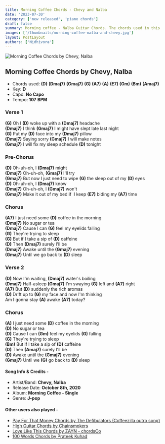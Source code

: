 ```yaml
---
title: Morning Coffee Chords - Chevy and Nalba
date: '2023-07-30'
category: ['new released', 'piano chords']
draft: false
summary: Morning coffee - Nalba Guitar Chords. The chords used in this song are (D) (Dmaj7) (Gmaj7) (G) (A7) (A) (E7) (Gm) (Bm) (Amaj7). The key of this song is D major.
images: ['/thumbnails/morning-coffee-nalba-and-chevy.jpg']
layout: PostLayout
authors: ['Nidhivora']
---
```


![Morning Coffee Chords by Chevy, Nalba](/thumbnails/morning-coffee-nalba-and-chevy.jpg)

## Morning Coffee Chords by Chevy, Nalba

- Chords used: **(D)** **(Dmaj7)** **(Gmaj7)** **(G)** **(A7)** **(A)** **(E7)** **(Gm)** **(Bm)** **(Amaj7)**
- Key: **D**
- Capo: **No Capo**
- Tempo: **107** **BPM**

### Verse 1

**(G)** Oh I **(D)** woke up with a **(Dmaj7)** headache\
**(Dmaj7)** I think **(Gmaj7)** I might have slept late last night\
**(G)** Put my **(D)** face into my **(Dmaj7)** pillow\
**(Dmaj7)** Saying sorry **(Gmaj7)** I will make notes\
**(Gmaj7)** I will fix my sleep schedule **(D)** tonight

### Pre-Chorus

**(D)** Oh-uh-oh, I **(Dmaj7)** might\
**(Dmaj7)** Oh-uh-oh, **(Gmaj7)** I'll try\
**(Gmaj7)** But now I just need to wipe **(G)** the sleep out of my **(D)** eyes\
**(D)** Oh-uh-oh, I **(Dmaj7)** know\
**(Dmaj7)** Oh-uh-oh, I **(Gmaj7)** won't\
**(Gmaj7)** Make it out of my bed if  I keep **(E7)** biding my **(A7)** time

### Chorus

**(A7)** I just need some **(D)** coffee in the morning\
**(Dmaj7)** No sugar or tea\
**(Dmaj7)** Cause I can **(G)** feel my eyelids falling\
**(G)** They're trying to sleep\
**(G)** But if I take a sip of **(D)** caffeine\
**(D)** Then **(Dmaj7)** surely I'll be\
**(Dmaj7)** Awake until the **(Gmaj7)** evening\
**(Gmaj7)** Until we go back to **(D)** sleep

### Verse 2

**(D)** Now I'm waiting, **(Dmaj7)** water's boiling\
**(Dmaj7)** Half-asleep **(Gmaj7)** I'm swaying **(G)** left and **(A7)** right\
**(A7)** But **(D)** suddenly the rich aromas\
**(D)** Drift up to **(G)** my face and now I'm thinking\
Am I gonna stay **(A)** awake **(A7)** today?

### Chorus

**(A)** I just need some **(D)** coffee in the morning\
**(D)** No sugar or tea\
**(D)** Cause I can **(Gm)** feel my eyelids **(G)** falling\
**(G)** They're trying to sleep\
**(Bm)** But if I take a sip of **(D)** caffeine\
**(D)** Then **(Amaj7)** surely I'll be\
**(D)** Awake until the **(Gmaj7)** evening\
**(Gmaj7)** Until we **(G)** go back to **(D)** sleep

#### Song Info & Credits -

- Artist/Band: **Chevy, Nalba**
- Release Date: **October 8th, 2020**
- Album: **Morning Coffee - Single**
- Genre: **J-pop**

#### Other users also played -

- [Pay For That Money Chords by The Defibulators (Coffeezilla outro song)](https://www.chordsco.com/chords/pay-for-that-money-chords-by-the-defibulators-coffeezilla-outro-song)
- [High Guitar Chords by Chainsmokers](https://www.chordsco.com/chords/high-guitar-chords-by-chainsmokers)
- [Love Like This Chords by ZAYN - chordsCo](https://www.chordsco.com/chords/love-like-this-chords-by-zayn-chordsco)
- [100 Words Chords by Prateek Kuhad](https://www.chordsco.com/chords/100-words-chords-by-prateek-kuhad)
